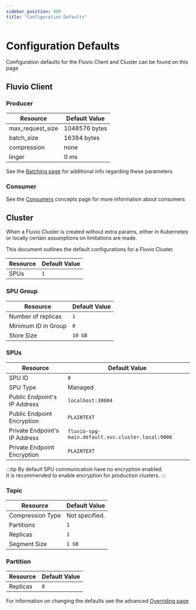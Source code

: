 ```yaml
---
sidebar_position: 900
title: "Configuration Defaults"
---
```


# Configuration Defaults

Configuration defaults for the Fluvio Client and Cluster can be found on this page

## Fluvio Client

### Producer

| Resource | Default Value |
|-|-|
| max_request_size | 1048576 bytes |
| batch_size | 16384 bytes |
| compression | none |
| linger | 0 ms|

See the [Batching page] for additional info regarding these parameters

### Consumer

See the [Consumers] concepts page for more information about consumers

## Cluster

When a Fluvio Cluster is created without extra params, either in Kubernetes
or locally certain assumptions on limitations are made.

This document outlines the default configurations for a Fluvio Cluster.

| Resource | Default Value |
|-|-|
| SPUs | `1` |

### SPU Group

| Resource | Default Value |
|-|-|
| Number of replicas | `1` |
| Minimum ID in Group | `0` |
| Store Size | `10 GB` |

### SPUs

| Resource | Default Value |
|-|-|
| SPU ID | `0` |
| SPU Type | Managed |
| Public Endpoint's IP Address | `localhost:30004`
| Public Endpoint Encryption | `PLAINTEXT` |
| Private Endpoint's IP Address | `fluvio-spg-main.default.svc.cluster.local:9006`
| Private Endpoint Encryption | `PLAINTEXT` |

:::tip
  By default SPU communication have no encryption enabled.<br />
  It is recommended to enable encryption for production clusters.
:::

### Topic

| Resource | Default Value |
|-|-|
| Compression Type | Not specified. |
| Partitions | `1` |
| Replicas | `1` |
| Segment Size | `1 GB` |

### Partition

| Resource | Default Value |
|-|-|
| Replicas | `0`

For information on changing the defaults see the advanced [Overriding page]

[Consumers]: fluvio/concepts/consumers.mdx
[Batching page]: fluvio/concepts/batching.mdx
[Overriding page]: fluvio/concepts/advanced/config-overriding.mdx
